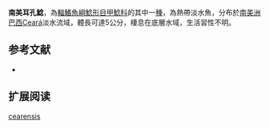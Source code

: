 {{Speciesbox
| name = 南美耳孔鯰
| image = 
| image_width = 250px
| image_caption = 
| status = NE
| status_system = IUCN3.1
| genus = Parotocinclus
| species = cearensis
| authority = [[Garavello|Garavello]], 1977
| synonyms = 
}}

'''南美耳孔鯰'''，為[[輻鰭魚綱|輻鰭魚綱]][[鯰形目|鯰形目]][[甲鯰科|甲鯰科]]的其中一[[種|種]]，為熱帶淡水魚，分布於[[南美洲|南美洲]][[巴西|巴西]]Ceará淡水流域，體長可達5公分，棲息在底層水域，生活習性不明。

==参考文献==
*{{FishBase_species|genus=Parotocinclus|species=cearensis|year=2014|month=12}}

== 扩展阅读 ==
{{refbegin}}
{{wikispecies-inline|Parotocinclus cearensis|南美耳孔鯰}}
{{refend}}
{{Taxonbar|from=Q6430715}}

[[Category:耳孔鯰屬|cearensis]]